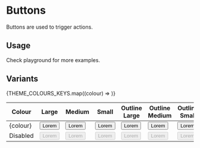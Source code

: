 
<Meta title="Atoms/Button/Docs" />

# Buttons

Buttons are used to trigger actions.

## Usage
Check playground for more examples.

## Variants
<ThemeProvider theme={theme}>
  <table>
    <thead>
    <tr>
      <th>
        Colour
      </th>
      <th>
        Large
      </th>
      <th>
        Medium
      </th>
      <th>
        Small
      </th>
      <th>
        Outline Large
      </th>
      <th>
        Outline Medium
      </th>
      <th>
        Outline Small
      </th>
    </tr>
    </thead>
    <tbody>
      {THEME_COLOURS_KEYS.map((colour) =>
        <tr>
          <td>{colour}</td>
            <td>
              <Button variant={colour} size="large">Lorem</Button>
            </td>
          <td>
            <Button variant={colour} size="medium">Lorem</Button>
          </td>
          <td>
            <Button variant={colour} size="small">Lorem</Button>
          </td>
          <td>
            <Button variant={colour} size="large" outline>Lorem</Button>
          </td>
          <td>
            <Button variant={colour} size="medium" outline>Lorem</Button>
          </td>
          <td>
            <Button variant={colour} size="small" outline>Lorem</Button>
          </td>
        </tr>
      )}
      <tr>
        <td>Disabled</td>
        <td>
          <Button disabled size="large">Lorem</Button>
        </td>
        <td>
          <Button disabled size="medium">Lorem</Button>
        </td>
        <td>
          <Button disabled size="small">Lorem</Button>
        </td>
        <td>
          <Button disabled size="large" outline>Lorem</Button>
        </td>
        <td>
          <Button disabled size="medium" outline>Lorem</Button>
        </td>
        <td>
          <Button disabled size="small" outline>Lorem</Button>
        </td>
      </tr>
    </tbody>
  </table>
</ThemeProvider>
